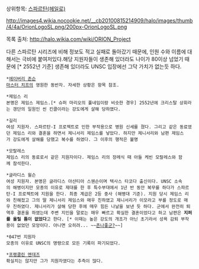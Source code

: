 상위항목: [[스파르탄(헤일로)]]

http://images4.wikia.nocookie.net/__cb20100815214909/halo/images/thumb/4/4a/OrionLogoSL.png/200px-OrionLogoSL.png

목록 출처: http://halo.wikia.com/wiki/ORION_Project

다른 스파르탄 시리즈에 비해 정보도 적고 실패로 돌아갔기 때문에, 인원 수와 이름에 대해서는 극비에 붙여저있다.해당 지원자들이 생존해 있더라도 나이가 80이상 넘었기 때문에 [* 2552년 기준] 생존해 있더라도 UNSC 입장에선 그닥 가치가 없는듯 하다.

 *[[에이버리 존슨]]
 [[마스터 치프]]의 영원한 동반자. 자세한 상황은 항목 참조.

 *제임스 리
 본명은 제임스 제임스.[* 슈퍼 마리오의 풀네임이랑 비슷한 경우] 2552년에 크리스탈 상회라는 갱단의 일원인 씬 킨클이라는 강도에게 살해 당하였다.

 *길리
 여성 지원자. 스파르탄-I 프로젝트로 인한 부작용으로 병원 신세를 졌다. 그리고 같은 동료였던 제임스 리와 결혼을 하면서 제니서리 제임스를 낳았다. 하지만 제니서리와 남편 제임스가 강도에게 살해를 당했고 복수를 하였다. 그 이후의 행적은 불명

 *모랄레스
 제임스 리의 동료로서 같은 지원자이다. 제임스 리의 장례식 때 아들 케빈 모랄레스와 함께 참석한다.

 *글라디스 윌슨
 여성 지원자. 본명은 글라디스 아샨티아 스웬슨이며 텍사스 타코다 출신이다. UNSC 소속의 해병이지만 모종의 이유로 제대를 한 후 특수부대에서 1년 반 동안 복무를 하다가 스파르탄-I 프로젝트에 지원을 한다. 최종 계급은 2등 중사 (해병대 기준). 지원 당시 제임스 리와 친해젔고 그의 딸 제니서리 제임스와 매우 친하였고 제니서리가 이모라고 부를 정도로 매우 친하였다. 제니서리가 살해 당한 후에 매우 힘든 나날을 보낸 듯 하다. 군에서 완전히 퇴역후 결혼을 하였는데 주변 지인을 말로는 매우 빠르고 확실한 결혼이었다고 하고 남편은 '''지퍼를 올릴 틈이 없었다'''고 한다. [* 이때는 높은 강도의 개조가 아닌 초기라서 성욕 감퇴 부작용이 없었던 모앙이다. 아니면 오히려... ~~[[존나좋군?]]~~]

 *047번 지원자
 모종의 이유로 UNSC의 명령으로 모든 기록이 파기되었다.

 *[[프랭클린 멘데즈]]
 확실치는 않지만 그가 지원자였다는 추측이 많다.
